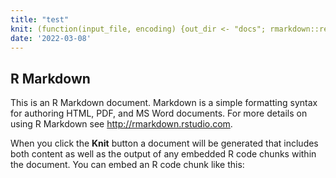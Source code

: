 ```yaml
---
title: "test"
knit: (function(input_file, encoding) {out_dir <- "docs"; rmarkdown::render(input_file, encoding=encoding, output_file=file.path(dirname(input_file), out_dir, 'index.html'))})
date: '2022-03-08'
---
```


## R Markdown

This is an R Markdown document. Markdown is a simple formatting syntax for authoring HTML, PDF, and MS Word documents. For more details on using R Markdown see <http://rmarkdown.rstudio.com>.

When you click the **Knit** button a document will be generated that includes both content as well as the output of any embedded R code chunks within the document. You can embed an R code chunk like this:
